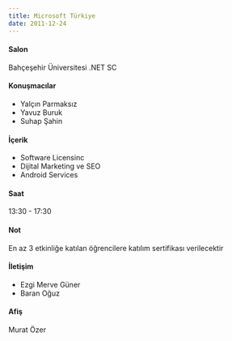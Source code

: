 ```yaml
---
title: Microsoft Türkiye
date: 2011-12-24
---
```


#### Salon
Bahçeşehir Üniversitesi .NET SC

#### Konuşmacılar
- Yalçın Parmaksız
- Yavuz Buruk
- Suhap Şahin

#### İçerik
- Software Licensinc
- Dijital Marketing ve SEO
- Android Services

#### Saat
13:30 - 17:30

#### Not
En az 3 etkinliğe katılan öğrencilere katılım sertifikası verilecektir

#### İletişim
- Ezgi Merve Güner
- Baran Oğuz

#### Afiş
Murat Özer
